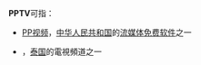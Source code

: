 {{noteTA
|G1=IT
}}
'''PPTV'''可指：
*[[PP视频|PP视频]]，[[中华人民共和国|中华人民共和国]]的[[流媒体|流媒体]][[免费软件|免费软件]]之一
*{{link-en|PPTV (泰國)|PPTV (Thailand)}}，[[泰国|泰国]]的電視頻道之一
{{disambig|cat=非中文名称消歧义}}